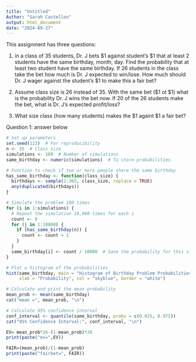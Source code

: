 ```yaml
---
title: "Untitled"
Author: "Sarah Castellon"
output: html_document
date: "2024-09-27"
---
```



This assignment has three questions:  

1. in a class of 35 students, Dr. J bets $1 against student's $1  that at least 2 students have the same birthday, month, day.
Find the probability that at least two student have the same birthday.  If 26 students in the class take the bet how much is Dr. J expected to win/lose.   How much should Dr. J wager against the student's $1 to make this a fair bet?

2. Assume class size is 26 instead of 35.  With the same bet ($1 ot $1) what is the probability Dr. J wins the bet now.  If 20 of the 26 students make the bet, what is Dr. J's expected profit/loss?

3. What size class (how many students) makes the $1 againt $1 a fair bet?

Question 1: answer below   


```r
# Set up parameters
set.seed(123)  # For reproducibility
n <- 35  # Class size
simulations <- 100  # Number of simulations
same_birthday <- numeric(simulations)  # To store probabilities

# Function to check if two or more people share the same birthday
has_same_birthday <- function(class_size) {
  birthdays <- sample(1:365, class_size, replace = TRUE)
  any(duplicated(birthdays))
}

# Simulate the problem 100 times
for (i in 1:simulations) {
  # Repeat the simulation 10,000 times for each i
  count <- 0
  for (j in 1:10000) {
    if (has_same_birthday(n)) {
      count <- count + 1
    }
  }
  same_birthday[i] <- count / 10000  # Save the probability for this simulation
}

# Plot a histogram of the probabilities
hist(same_birthday, main = "Histogram of Birthday Problem Probabilities", 
     xlab = "Probability", col = "skyblue", border = "white")

# Calculate and print the mean probability
mean_prob <- mean(same_birthday)
cat("mean =", mean_prob, "\n")

# Calculate 95% confidence interval
conf_interval <- quantile(same_birthday, probs = c(0.025, 0.975))
cat("95% Confidence Interval:", conf_interval, "\n")
```

```r
EV= mean_prob*26-(1-mean_prob)*26
print(paste("ev=",EV))
```

```r
FAIR=(mean_prob)/(1-mean_prob)
print(paste("fairbet=", FAIR))
```
